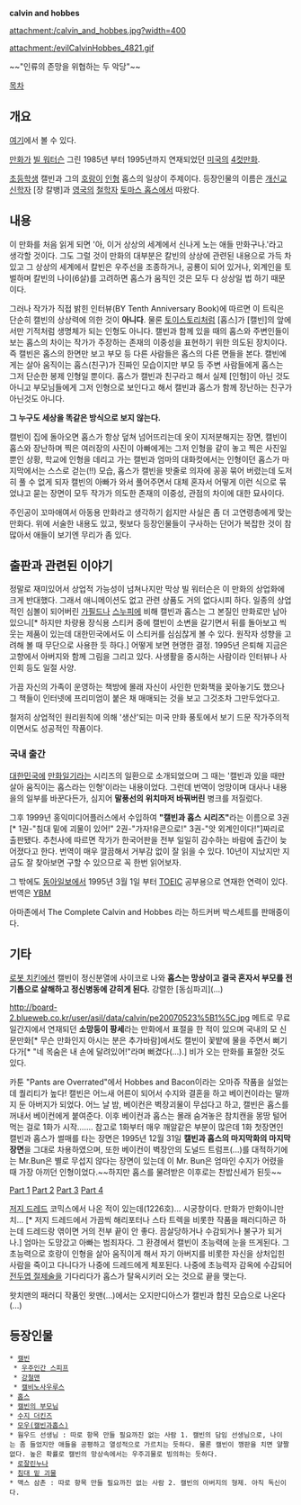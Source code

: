 '''calvin and hobbes'''

attachment:/calvin_and_hobbes.jpg?width=400 

attachment:/evilCalvinHobbes_4821.gif

~~"인류의 존망을 위협하는 두 악당"~~

[[목차]]

== 개요 ==

[http://www.gocomics.com/calvinandhobbes/ 여기]에서 볼 수 있다.

[[만화가]] [[빌 워터슨]] 그린 1985년 부터 1995년까지 연재되었던 [[미국]]의 [[4컷만화]].

[[초등학생]] 캘빈과 그의 [[호랑이]] [[인형]] 홉스의 일상이 주제이다. 등장인물의 이름은 [[개신교]] [[신학]]자 [장 칼뱅]과 [[영국]]의 [[철학]]자 [[토마스 홉스]]에서 따왔다.

== 내용 ==
이 만화를 처음 읽게 되면 '아, 이거 상상의 세계에서 신나게 노는 애들 만화구나.'라고 생각할 것이다. 그도 그럴 것이 만화의 대부분은 칼빈의 상상에 관련된 내용으로 가득 차 있고 그 상상의 세계에서 칼빈은 우주선을 조종하거나, 공룡이 되어 있거나, 외계인을 토벌하며 칼빈의 나이(6살)를 고려하면 홉스가 움직인 것은 모두 다 상상일 법 하기 때문이다.

그러나 작가가 직접 밝힌 인터뷰(BY Tenth Anniversary Book)에 따르면 이 트릭은 단순히 캘빈의 상상력에 의한 것이 '''아니다'''. 물론 [[토이스토리]]처럼 [홉스]가 [캘빈]의 앞에서만 기적처럼 생명체가 되는 인형도 아니다. 캘빈과 함께 있을 때의 홉스와 주변인들이 보는 홉스의 차이는 작가가 주장하는 존재의 이중성을 표현하기 위한 의도된 장치이다. 즉 캘빈은 홉스의 한면만 보고 부모 등 다른 사람들은 홉스의 다른 면들을 본다. 캘빈에게는 살아 움직이는 홉스(친구)가 진짜인 모습이지만 부모 등 주변 사람들에게 홉스는 그저 단순한 봉제 인형일 뿐이다. 홉스가 캘빈과 친구라고 해서 실제 [인형]이 아닌 것도 아니고 부모님들에게 그저 인형으로 보인다고 해서 캘빈과 홉스가 함께 장난하는 친구가 아닌것도 아니다. 

'''그 누구도 세상을 똑같은 방식으로 보지 않는다.''' 

캘빈이 집에 돌아오면 홉스가 항상 덮쳐 넘어뜨리는데 옷이 지저분해지는 장면, 캘빈이 홉스와 장난하며 찍은 여러장의 사진이 아빠에게는 그저 인형을 같이 놓고 찍은 사진일 뿐인 상황, 학교에 인형을 데리고 가는 캘빈과 엄마의 대화컷에서는 인형이던 홉스가 마지막에서는 스스로 걷는(!!) 모습, 홉스가 캘빈을 밧줄로 의자에 꽁꽁 묶어 버렸는데 도저히 풀 수 없게 되자 캘빈의 아빠가 와서 풀어주면서 대체 혼자서 어떻게 이런 식으로 묶었냐고 묻는 장면이 모두 작가가 의도한 존재의 이중성, 관점의 차이에 대한 묘사이다. 

주인공이 꼬마애여서 아동용 만화라고 생각하기 쉽지만 사실은 좀 더 고연령층에게 맞는 만화다. 위에 서술한 내용도 있고, 뭣보다 등장인물들이 구사하는 단어가 복잡한 것이 참 많아서 애들이 보기엔 무리가 좀 있다.

== 출판과 관련된 이야기 ==
정말로 재미있어서 상업적 가능성이 넘쳐나지만 막상 빌 워터슨은 이 만화의 상업화에 크게 반대했다. 그래서 애니메이션도 없고 관련 상품도 거의 없다시피 하다. 일종의 상업적인 심볼이 되어버린 [[가필드]]나 [[스누피]]에 비해 캘빈과 홉스는 그 본질인 만화로만 남아 있으니[* 하지만 차량용 장식용 스티커 중에 캘빈이 소변을 갈기면서 뒤를 돌아보고 씩 웃는 제품이 있는데 대한민국에서도 이 스티커를 심심찮게 볼 수 있다. 원작자 성향을 고려해 볼 때 무단으로 사용한 듯 하다.] 어떻게 보면 현명한 결정. 1995년 은퇴해 지금은 고향에서 아버지와 함께 그림을 그리고 있다. 사생활을 중시하는 사람이라 인터뷰나 사인회 등도 일절 사양.

가끔 자신의 가족이 운영하는 책방에 몰래 자신이 사인한 만화책을 꽂아놓기도 했으나 그 책들이 인터넷에 프리미엄이 붙은 채 매매되는 것을 보고 그것조차 그만두었다고.

철저히 상업적인 원리원칙에 의해 '생산'되는 미국 만화 풍토에서 보기 드문 작가주의적이면서도 성공적인 작품이다.

=== 국내 출간 ===
[[대한민국]]에 [[만화일기]]라는 시리즈의 일환으로 소개되었으며 그 때는 '캘빈과 있을 때만 살아 움직이는 홉스라는 인형'이라는 내용이었다. 그런데 번역이 엉망이며 대사나 내용을의 일부를 바꾼다든가, 심지어 '''말풍선의 위치마저 바꿔버린''' 병크를 저질렀다. 

그후 1999년 홍익미디어플러스에서 수입하여 '''"캘빈과 홉스 시리즈"'''라는 이름으로 3권[* 1권-"침대 밑에 괴물이 있어!" 2권-"가자!유콘으로!" 3권-"앗 외계인이다!"]짜리로 출판됐다. 추천사에 따르면 작가가 한국어판을 전부 일일히 감수하는 바람에 출간이 늦어졌다고 한다. 번역이 매우 깔끔해서 거부감 없이 잘 읽을 수 있다. 10년이 지났지만 지금도 잘 찾아보면 구할 수 있으므로 꼭 한번 읽어보자.

그 밖에도 [[동아일보]]에서 1995년 3월 1일 부터 [[TOEIC]] 공부용으로 연재한 연력이 있다. 번역은 [[YBM]]

아마존에서 The Complete Calvin and Hobbes 라는 하드커버 박스세트를 판매중이다. 

== 기타 ==
[[로봇 치킨]]에선 캘빈이 정신분열에 사이코로 나와 '''홉스는 망상이고 결국 혼자서 부모를 전기톱으로 살해하고 정신병동에 갇히게 된다.'''  강렬한 [동심파괴](...)

http://board-2.blueweb.co.kr/user/asil/data/calvin/pe20070523%5B1%5C.jpg
메트로 무료일간지에서 연재되던 '''소망둥이 팡세'''라는 만화에서 표절을 한 적이 있으며 국내의 모 신문만화[* 무슨 만화인지 아시는 분은 추가바람]에서도 캘빈이 꽃밭에 물을 주면서 뻐기다가[* "네 목숨은 내 손에 달려있어!"라며 뻐겼다(…).] 비가 오는 만화를 표절한 것도 있다.

카툰 "Pants are Overrated"에서 Hobbes and Bacon이라는 오마쥬 작품을 실었는데 퀄리티가 높다!
캘빈은 어느새 어른이 되어서 수지와 결혼을 하고 베이컨이라는 딸까지 둔 아버지가 되었다. 어느 날 밤, 베이컨은 벽장괴물이 무섭다고 하고, 캘빈은 홉스를 꺼내서 베이컨에게 붙여준다. 이후 베이컨과 홉스는 몰래 숨겨놓은 참치캔을 몽땅 털어먹는 걸로 1화가 시작....... 참고로 1화부터 매우 깨알같은 부분이 많은데 1화 첫장면인 캘빈과 홉스가 썰매를 타는 장면은 1995년 12월 31일 '''캘빈과 홉스의 마지막화의 마지막 장면'''을 그대로 차용하였으며, 또한 베이컨이 벽장안의 도널드 트럼프(...)를 대적하기에는 Mr.Bun은 별로 무섭지 않다는 장면이 있는데 이 Mr. Bun은 엄마인 수지가 어렸을 때 가장 아끼던 인형이었다.~~하지만 홉스를 물려받은 이후로는 찬밥신세가 된듯~~

[http://www.pantsareoverrated.com/archive/2011/05/10/hobbes-and-bacon/ Part 1]
[http://www.pantsareoverrated.com/archive/2011/05/12/hobbes-and-bacon-002/ Part 2]
[http://www.pantsareoverrated.com/archive/2011/10/11/hobbes-and-bacon-03-2/ Part 3]
[http://www.pantsareoverrated.com/archive/2011/10/13/hobbes-and-bacon-04-2/ Part 4]

[[저지 드레드]] 코믹스에서 나온 적이 있는데(1226호)... 시궁창이다. 만화가 만화이니만치...  [* 저지 드레드에서 가끔씩 해리포터나 스타 트렉을 비롯한 작품을 패러디하곤 하는데 드레드랑 엮이면 거의 전부 끝이 안 좋다. 끔살당하거나 수감되거나 불구가 되거나.] 엄마는 도망갔고 아빠는 범죄자다. 그 환경에서 캘빈이 초능력에 눈을 뜨게된다. 그 초능력으로 호랑이 인형을 살아 움직이게 해서 자기 아버지를 비롯한 자신을 상처입힌 사람을 죽이고 다니다가 나중에 드레드에게 체포된다. 나중에 초능력자 감옥에 수감되어 [[전두엽 절제술]]을 기다리다가 홉스가 탈옥시키러 오는 것으로 끝을 맺는다.

왓치맨의 패러디 작품인 왓맨(...)에서는 오지만디아스가 캘빈과 합친 모습으로 나온다(...)

== 등장인물 ==
 * [[캘빈]]
  * [[우주인간 스피프]]
  * [[강철맨]]
  * [[캘비노사우루스]]
 * [[홉스]]
 * [[캘빈의 부모님]]
 * [[수지 더킨즈]]
 * [[모우(캘빈과홉스)]]
 * 웜우드 선생님 : 따로 항목 만들 필요까진 없는 사람 1. 캘빈의 담임 선생님으로, 나이는 좀 들었지만 애들을 공평하고 열성적으로 가르치는 듯하다. 물론 캘빈이 깽판을 치면 얄짤없다. 높은 확률로 캘빈의 망상속에서는 우주괴물로 빙의하는 듯하다.
 * [[로잘린누나]]
 * [[침대 밑 괴물]]
 * 맥스 삼촌 : 따로 항목 만들 필요까진 없는 사람 2. 캘빈의 아버지의 형제. 아직 독신이다.
